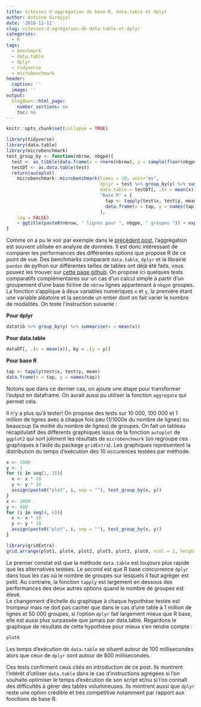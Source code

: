 ```yaml
---
title: Vitesses d'aggrégation de base R, data.table et dplyr
author: Antoine Sireyjol
date: '2018-12-11'
slug: vitesses-d-agrégation-de-data-table-et-dplyr
categories:
  - R
tags:
  - benchmark
  - data.table
  - dplyr
  - tidyverse
  - microbenchmark
header:
  caption: ''
  image: ''
output:
  blogdown::html_page:
    number_sections: no
    toc: no
---
```


```r
knitr::opts_chunk$set(collapse = TRUE)
```


```r
library(tidyverse)
library(data.table)
library(microbenchmark)
test_group_by <- function(nbrow, nbgpe){
  test <- as_tibble(data.frame(x = rnorm(nbrow), y = sample(floor(nbgpe), replace = TRUE)))
  testDT <- as.data.table(test)
  return(autoplot(
    microbenchmark::microbenchmark(times = 10, unit="ms", 
                                   dplyr = test %>% group_by(y) %>% summarise(x = mean(x)),
                                   data.table = testDT[, .(x = mean(x)), by = .(y = y)],
                                   "Base R" = {
                                     tap <- tapply(test$x, test$y, mean)
                                     data.frame(x = tap, y = names(tap))}
                                   ),
    log = FALSE)
    + ggtitle(paste0(nbrow, " lignes pour ", nbgpe, " groupes ")) + expand_limits(y = 0))
}
```

Comme on a pu le voir par exemple dans le [précédent post](https://antoinesir.rbind.io/post/comparaisons-base-r-dplyr-data-table/), l'aggrégation est souvent utilisée en analyse de données. Il est donc intéressant de comparer les performances des différentes options que propose R de ce point de vue. Des benchmarks comparant `data.table`, `dplyr` et la librairie `pandas` de python sur différentes tailles de tables ont déjà été faits, vous pouvez les trouver sur [cette page github](https://github.com/Rdatatable/data.table/wiki/Benchmarks-%3A-Grouping). On propose ici quelques tests comparatifs complémentaires sur un cas d'un calcul simple à partir d'un groupement d'une base fictive de `nbrow` lignes appartenant à `nbgpe` groupes. La fonction s'applique à deux variables numériques `x` et `y`, la première étant une variable aléatoire et la seconde un entier dont on fait varier le nombre de modalités. On teste l'instruction suivante :  

__Pour dplyr__
```r
datatib %>% group_by(y) %>% summarise(x = mean(x))
```

__Pour data.table__
```r
dataDT[, .(x = mean(x)), by = .(y = y)]
```

__Pour base R__
```r
tap <- tapply(test$x, test$y, mean)
data.frame(x = tap, y = names(tap))
```
Notons que dans ce dernier cas, on ajoute une étape pour transformer l'output en dataframe. On aurait aussi pu utiliser la fonction `aggregate` qui permet cela.

Il n'y a plus qu'à tester! On propose des tests sur 10 000, 100 000 et 1 million de lignes avec à chaque fois peu (1/1000e du nombre de lignes) ou beaucoup (la moitié du nombre de lignes) de groupes. On fait un tableau récapitulatif des différents graphiques issus de la fonction `autoplot` de  `ggplot2` qui sort joliment les résultats de `microbenchmark` (on regroupe ces graphiques à l'aide du package `gridExtra`). Les graphiques représentent la distribution du temps d'exécution des 10 occurences testées par méthode.

```r
x <- 1000
y <- 1
for (i in seq(1, 3)){
  x <- x * 10
  y <- y * 10
  assign(paste0("plot", i, sep = ""), test_group_by(x, y))
}
x <- 1000
y <- 500
for (i in seq(4, 6)){
  x <- x * 10
  y <- y * 10
  assign(paste0("plot", i, sep = ""), test_group_by(x, y))
}

library(gridExtra)
grid.arrange(plot1, plot4, plot2, plot5, plot3, plot6, ncol = 2, heights = c(8, 8, 8))

```

Le premier constat est que la méthode `data.table` est toujours plus rapide que les alternatives testées. Le second est que R base concurrence `dplyr` dans tous les cas où le nombre de groupes sur lesquels il faut agréger est petit. Au contraire, la fonction `tapply` est largement en dessous des performances des deux autres options quand le nombre de groupes est élevé.  
Le changement d'échelle du graphique à chaque hypothèse testée est trompeur mais ne doit pas cacher que dans le cas d'une table à 1 million de lignes et 50 000 groupes, si l'option `dplyr` fait largement mieux que R base, elle est aussi plus surpassée que jamais par data.table. Regardons le graphique de résultats de cette hypothèse pour mieux s'en rendre compte :  

```r
plot6
```

Les temps d'exécution de `data.table` se situent autour de 100 millisecondes alors que ceux de `dplyr` sont autour de 800 millisecondes.  

Ces tests confirment ceux cités en introduction de ce post. Ils montrent l'intérêt d'utiliser `data.table` dans le cas d'instructions agrégées si l'on souhaite optimiser le temps d'exécution de son script et/ou si l'on connaît des difficultés à gérer des tables volumineuses. Ils montrent aussi que `dplyr` reste une option crédible et très compétitive notamment par rapport aux fonctions de base R.
